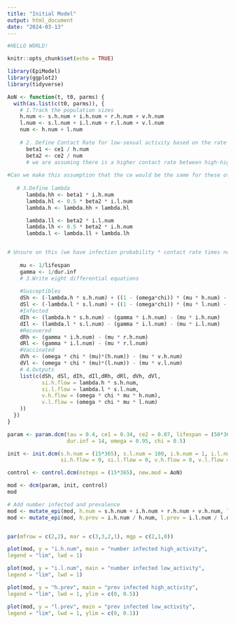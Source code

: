 ```yaml
---
title: "Initial Model"
output: html_document
date: "2024-03-13"
---
```


```r
#HELLO WORLD!

knitr::opts_chunk$set(echo = TRUE)

library(EpiModel)
library(ggplot2)
library(tidyverse)
```

```r
AoN <- function(t, t0, parms) {
  with(as.list(c(t0, parms)), {
    # 1.Track the population sizes
    h.num <- s.h.num + i.h.num + r.h.num + v.h.num
    l.num <- s.l.num + i.l.num + r.l.num + v.l.num
    num <- h.num + l.num
    
    # 2. Define Contact Rate for low-sexual activity based on the rate for high sexual activity
      beta1 <- ce1 / h.num
      beta2 <- ce2 / num
      # we are assuming there is a higher contact rate between high-high contacts and then lower contact between the other 2 pairing of low-low, high-low.
      
#Can we make this assumption that the ce would be the same for these other ones
    
   # 3.Define lambda
      lambda.hh <- beta1 * i.h.num
      lambda.hl <- 0.5 * beta2 * i.l.num
      lambda.h <- lambda.hh + lambda.hl

      lambda.ll <- beta2 * i.l.num
      lambda.lh <- 0.5 * beta2 * i.h.num
      lambda.l <- lambda.ll + lambda.lh


# Unsure on this (we have infection probability * contact rate times number of people infected overall???)
    
    mu <- 1/lifespan
    gamma <- 1/dur.inf
    # 3.Write eight differential equations
    
    #Susceptibles
    dSh <- (-lambda.h * s.h.num) + ((1 - (omega*chi)) * (mu * h.num) - (mu * s.h.num))
    dSl <- (-lambda.l * s.l.num) + ((1 - (omega*chi)) * (mu * l.num) - (mu * s.l.num))
    #Infected
    dIh <- (lambda.h * s.h.num) - (gamma * i.h.num) - (mu * i.h.num)
    dIl <- (lambda.l * s.l.num) - (gamma * i.l.num) - (mu * i.l.num)
    #Recovered
    dRh <- (gamma * i.h.num) - (mu * r.h.num)
    dRl <- (gamma * i.l.num) - (mu * r.l.num)
    #Vaccinated
    dVh <- (omega * chi * (mu)*(h.num)) - (mu * v.h.num)
    dVl <- (omega * chi * (mu)*(l.num)) - (mu * v.l.num)
    # 4.Outputs
    list(c(dSh, dSl, dIh, dIl,dRh, dRl, dVh, dVl, 
           si.h.flow = lambda.h * s.h.num,
           si.l.flow = lambda.l * s.l.num,
           v.h.flow = (omega * chi * mu * h.num),
           v.l.flow = (omega * chi * mu * l.num)
    ))
  })
}

param <- param.dcm(tau = 0.4, ce1 = 0.34, ce2 = 0.07, lifespan = (50*365), 
                   dur.inf = 14, omega = 0.95, chi = 0.5)

init <- init.dcm(s.h.num = (15*365), s.l.num = 100, i.h.num = 1, i.l.num = 1, r.h.num = 0, r.l.num = 0, v.h.num = 0, v.l.num = 0,
                 si.h.flow = 0, si.l.flow = 0, v.h.flow = 0, v.l.flow = 0)

control <- control.dcm(nsteps = (15*365), new.mod = AoN)

mod <- dcm(param, init, control)
mod
```
```r
# Add number infected and prevalence
mod <- mutate_epi(mod, h.num = s.h.num + i.h.num + r.h.num + v.h.num, l.num = s.l.num + i.l.num + r.l.num + v.l.num)
mod <- mutate_epi(mod, h.prev = i.h.num / h.num, l.prev = i.l.num / l.num)


par(mfrow = c(2,2), mar = c(3,3,2,1), mgp = c(2,1,0)) 

plot(mod, y = "i.h.num", main = "number infected high_activity",
legend = "lim", lwd = 1)

plot(mod, y = "i.l.num", main = "number infected low_activity",
legend = "lim", lwd = 1)

plot(mod, y = "h.prev", main = "prev infected high_activity",
legend = "lim", lwd = 1, ylim = c(0, 0.5)) 

plot(mod, y = "l.prev", main = "prev infected low_activity",
legend = "lim", lwd = 1, ylim = c(0, 0.1))
```

